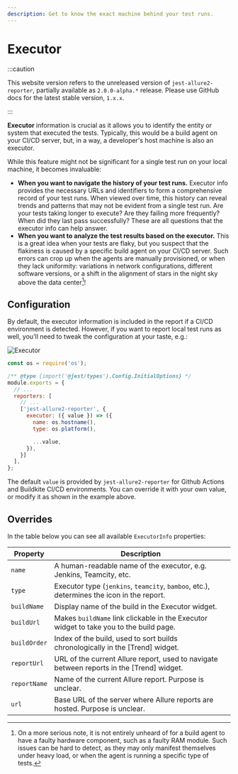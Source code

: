 ```yaml
---
description: Get to know the exact machine behind your test runs.
---
```



# Executor

:::caution

This website version refers to the unreleased version of `jest-allure2-reporter`, partially available as `2.0.0-alpha.*` release.
Please use GitHub docs for the latest stable version, `1.x.x`.

:::

**Executor** information is crucial as it allows you to identify the entity or system that executed the tests.
Typically, this would be a build agent on your CI/CD server, but, in a way, a developer's host machine is also an executor.

While this feature might not be significant for a single test run on your local machine, it becomes invaluable:

* **When you want to navigate the history of your test runs.**
  Executor info provides the necessary URLs and identifiers to form a comprehensive record of your test runs. When viewed over time, this history can reveal trends and patterns that may not be evident from a single test run. Are your tests taking longer to execute? Are they failing more frequently? When did they last pass successfully? These are all questions that the executor info can help answer.
* **When you want to analyze the test results based on the executor.**
  This is a great idea when your tests are flaky, but you suspect that the flakiness is caused by a specific build agent on your CI/CD server.
  Such errors can crop up when the agents are manually provisioned, or when they lack uniformity: variations in network configurations, different software versions, or a shift in the alignment of stars in the night sky above the data center[^1]!

## Configuration

By default, the executor information is included in the report if a CI/CD environment is detected.
However, if you want to report local test runs as well, you'll need to tweak the configuration at your taste, e.g.:

<Tabs groupId="configTab">
  <TabItem value="demo" label="Preview">
    <img src={require('../../img/screenshots/config-executor-01.jpg').default} width={398} alt="Executor" />
  </TabItem>
  <TabItem value="config" label="Config">

```js title="jest.config.js"
const os = require('os');

/** @type {import('@jest/types').Config.InitialOptions} */
module.exports = {
  // ...
  reporters: [
    // ...
    ['jest-allure2-reporter', {
      executor: ({ value }) => ({
        name: os.hostname(),
        type: os.platform(),

        ...value,
      }),
    }]
  ],
};
```

  </TabItem>
</Tabs>

The default `value` is provided by `jest-allure2-reporter` for Github Actions and Buildkite
CI/CD environments. You can override it with your own value, or modify it as shown
in the example above.

## Overrides

In the table below you can see all available `ExecutorInfo` properties:

| Property       | Description                                                                                 |
|----------------|---------------------------------------------------------------------------------------------|
| `name`         | A human-readable name of the executor, e.g. Jenkins, Teamcity, etc.                         |
| `type`         | Executor type (`jenkins`, `teamcity`, `bamboo`, etc.), determines the icon in the report.   |
| `buildName`    | Display name of the build in the Executor widget.                                           |
| `buildUrl`     | Makes `buildName` link clickable in the Executor widget to take you to the build page.      |
| `buildOrder`   | Index of the build, used to sort builds chronologically in the [Trend] widget.              |
| `reportUrl`    | URL of the current Allure report, used to navigate between reports in the [Trend] widget.   |
| `reportName`   | Name of the current Allure report. Purpose is unclear.                                      |
| `url`          | Base URL of the server where Allure reports are hosted. Purpose is unclear.                 |

[^1]: On a more serious note, it is not entirely unheard of for a build agent to have a faulty hardware component, such as a faulty RAM module. Such issues can be hard to detect, as they may only manifest themselves under heavy load, or when the agent is running a specific type of tests.

[History]: 06-history.mdx
